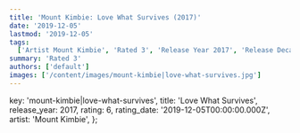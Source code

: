 ```yaml
---
title: 'Mount Kimbie: Love What Survives (2017)'
date: '2019-12-05'
lastmod: '2019-12-05'
tags:
  ['Artist Mount Kimbie', 'Rated 3', 'Release Year 2017', 'Release Decade 2010']
summary: 'Rated 3'
authors: ['default']
images: ['/content/images/mount-kimbie|love-what-survives.jpg']
---
```


  key: 'mount-kimbie|love-what-survives',
  title: 'Love What Survives',
  release_year: 2017,
  rating: 6,
  rating_date: '2019-12-05T00:00:00.000Z',
  artist: 'Mount Kimbie',
};

<MusicRating data={data} />
